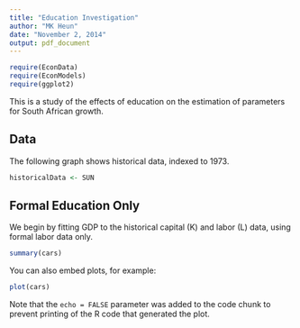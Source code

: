 ```yaml
---
title: "Education Investigation"
author: "MK Heun"
date: "November 2, 2014"
output: pdf_document
---
```


```r
require(EconData)
require(EconModels)
require(ggplot2)
```

This is a study of the effects of education on the estimation of parameters for South African growth.

Data
----------------------------------------------------------------
The following graph shows historical data, indexed to 1973.

```r
historicalData <- SUN
```


Formal Education Only
----------------------------------------------------------------
We begin by fitting GDP to the historical capital (K) and labor (L) data, using formal labor data only.

```r
summary(cars)
```

You can also embed plots, for example:

```r
plot(cars)
```

Note that the `echo = FALSE` parameter was added to the code chunk to prevent printing of the R code that generated the plot.
